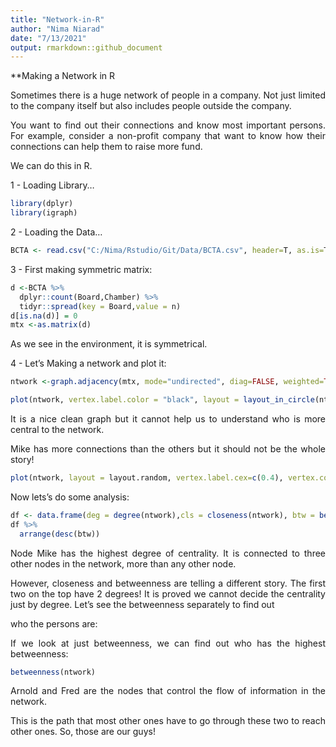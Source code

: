 ```yaml
---
title: "Network-in-R"
author: "Nima Niarad"
date: "7/13/2021"
output: rmarkdown::github_document
---
```


<style> body {text-align: justify} </style> <!-- Justify text. -->

**Making a Network in R 

Sometimes there is a huge network of people in a company. Not just limited to the company itself but also includes people outside the company. 

You want to find out their connections and know most important persons. For example, consider a non-profit company that want to know how their connections can help them to raise more fund. 

We can do this in R. 

1 - Loading Library...

```r
library(dplyr)
library(igraph)
```

2 - Loading the Data...

```r
BCTA <- read.csv("C:/Nima/Rstudio/Git/Data/BCTA.csv", header=T, as.is=T)
```

3 - First making symmetric matrix:
```r
d <-BCTA %>%
  dplyr::count(Board,Chamber) %>%
  tidyr::spread(key = Board,value = n)
d[is.na(d)] = 0
mtx <-as.matrix(d)
```

As we see in the environment, it is symmetrical. 

4 - Let's Making a network and plot it: 

```r
ntwork <-graph.adjacency(mtx, mode="undirected", diag=FALSE, weighted=TRUE)

plot(ntwork, vertex.label.color = "black", layout = layout_in_circle(ntwork))
```

It is a nice clean graph but it cannot help us to understand who is more central to the network. 

Mike has more connections than the others but it should not be the whole story!

```r
plot(ntwork, layout = layout.random, vertex.label.cex=c(0.4), vertex.color=degree(ntwork)*25)
```

Now lets's do some analysis:

```r
df <- data.frame(deg = degree(ntwork),cls = closeness(ntwork), btw = betweenness(ntwork))
df %>%
  arrange(desc(btw))
```

Node Mike has the highest degree of centrality. It is connected to three other nodes in the network, more than any other node.

However, closeness and betweenness are telling a different story. The first two on the top have 2 degrees! It is proved we cannot decide the centrality just by degree. Let's see the betweenness separately to find out

who the persons are:

If we look at just betweenness, we can find out who has the highest betweenness:


```r
betweenness(ntwork)
```

Arnold and Fred are the nodes that control the flow of information in the network. 

This is the path that most other ones have to go through these two to reach other ones. So, those are our guys! 


